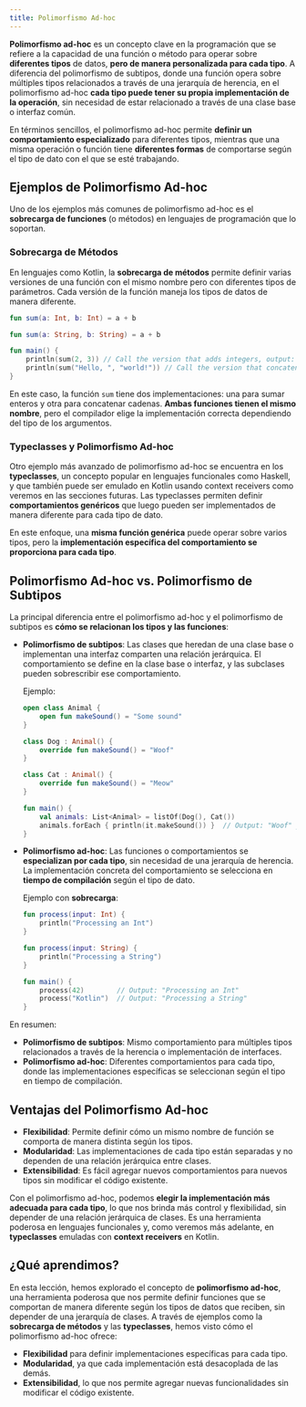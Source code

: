 ```yaml
---
title: Polimorfismo Ad-hoc
---
```


<ReadingTime/>

**Polimorfismo ad-hoc** es un concepto clave en la programación que se refiere a la capacidad de una función o método para operar sobre **diferentes tipos** de datos, **pero de manera personalizada para cada tipo**. A diferencia del polimorfismo de subtipos, donde una función opera sobre múltiples tipos relacionados a través de una jerarquía de herencia, en el polimorfismo ad-hoc **cada tipo puede tener su propia implementación de la operación**, sin necesidad de estar relacionado a través de una clase base o interfaz común.

En términos sencillos, el polimorfismo ad-hoc permite **definir un comportamiento especializado** para diferentes tipos, mientras que una misma operación o función tiene **diferentes formas** de comportarse según el tipo de dato con el que se esté trabajando.

## Ejemplos de Polimorfismo Ad-hoc

Uno de los ejemplos más comunes de polimorfismo ad-hoc es el **sobrecarga de funciones** (o métodos) en lenguajes de programación que lo soportan.

### Sobrecarga de Métodos

En lenguajes como Kotlin, la **sobrecarga de métodos** permite definir varias versiones de una función con el mismo nombre pero con diferentes tipos de parámetros. Cada versión de la función maneja los tipos de datos de manera diferente.

```kotlin
fun sum(a: Int, b: Int) = a + b

fun sum(a: String, b: String) = a + b

fun main() {
    println(sum(2, 3)) // Call the version that adds integers, output: 5
    println(sum("Hello, ", "world!")) // Call the version that concatenates strings, output: "Hello, world!"
}
```

En este caso, la función `sum` tiene dos implementaciones: una para sumar enteros y otra para concatenar cadenas. **Ambas funciones tienen el mismo nombre**, pero el compilador elige la implementación correcta dependiendo del tipo de los argumentos.

### Typeclasses y Polimorfismo Ad-hoc

Otro ejemplo más avanzado de polimorfismo ad-hoc se encuentra en los **typeclasses**, un concepto popular en lenguajes funcionales como Haskell, y que también puede ser emulado en Kotlin usando context receivers como veremos en las secciones futuras. Las typeclasses permiten definir **comportamientos genéricos** que luego pueden ser implementados de manera diferente para cada tipo de dato.

En este enfoque, una **misma función genérica** puede operar sobre varios tipos, pero la **implementación específica del comportamiento se proporciona para cada tipo**.

## Polimorfismo Ad-hoc vs. Polimorfismo de Subtipos

La principal diferencia entre el polimorfismo ad-hoc y el polimorfismo de subtipos es **cómo se relacionan los tipos y las funciones**:

- **Polimorfismo de subtipos**: Las clases que heredan de una clase base o implementan una interfaz comparten una relación jerárquica. El comportamiento se define en la clase base o interfaz, y las subclases pueden sobrescribir ese comportamiento.

    Ejemplo:

    ```kotlin
    open class Animal {
        open fun makeSound() = "Some sound"
    }

    class Dog : Animal() {
        override fun makeSound() = "Woof"
    }

    class Cat : Animal() {
        override fun makeSound() = "Meow"
    }

    fun main() {
        val animals: List<Animal> = listOf(Dog(), Cat())
        animals.forEach { println(it.makeSound()) }  // Output: "Woof" y "Meow"
    }
    ```

- **Polimorfismo ad-hoc**: Las funciones o comportamientos se **especializan por cada tipo**, sin necesidad de una jerarquía de herencia. La implementación concreta del comportamiento se selecciona en **tiempo de compilación** según el tipo de dato.

    Ejemplo con **sobrecarga**:

    ```kotlin
    fun process(input: Int) {
        println("Processing an Int")
    }

    fun process(input: String) {
        println("Processing a String")
    }

    fun main() {
        process(42)        // Output: "Processing an Int"
        process("Kotlin")  // Output: "Processing a String"
    }
    ```

En resumen:

- **Polimorfismo de subtipos**: Mismo comportamiento para múltiples tipos relacionados a través de la herencia o implementación de interfaces.
- **Polimorfismo ad-hoc**: Diferentes comportamientos para cada tipo, donde las implementaciones específicas se seleccionan según el tipo en tiempo de compilación.

## Ventajas del Polimorfismo Ad-hoc

- **Flexibilidad**: Permite definir cómo un mismo nombre de función se comporta de manera distinta según los tipos.
- **Modularidad**: Las implementaciones de cada tipo están separadas y no dependen de una relación jerárquica entre clases.
- **Extensibilidad**: Es fácil agregar nuevos comportamientos para nuevos tipos sin modificar el código existente.

Con el polimorfismo ad-hoc, podemos **elegir la implementación más adecuada para cada tipo**, lo que nos brinda más control y flexibilidad, sin depender de una relación jerárquica de clases. Es una herramienta poderosa en lenguajes funcionales y, como veremos más adelante, en **typeclasses** emuladas con **context receivers** en Kotlin.

## ¿Qué aprendimos?

En esta lección, hemos explorado el concepto de **polimorfismo ad-hoc**, una herramienta poderosa que nos permite definir funciones que se comportan de manera diferente según los tipos de datos que reciben, sin depender de una jerarquía de clases. A través de ejemplos como la **sobrecarga de métodos** y las **typeclasses**, hemos visto cómo el polimorfismo ad-hoc ofrece:

- **Flexibilidad** para definir implementaciones específicas para cada tipo.
- **Modularidad**, ya que cada implementación está desacoplada de las demás.
- **Extensibilidad**, lo que nos permite agregar nuevas funcionalidades sin modificar el código existente.
